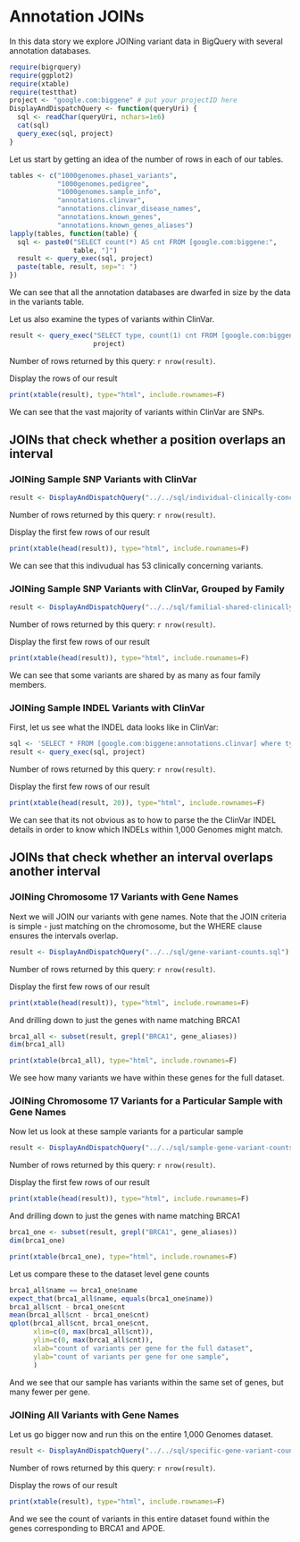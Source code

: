 <!-- R Markdown Documentation, DO NOT EDIT THE PLAIN MARKDOWN VERSION OF THIS FILE -->

<!-- Copyright 2014 Google Inc. All rights reserved. -->

<!-- Licensed under the Apache License, Version 2.0 (the "License"); -->
<!-- you may not use this file except in compliance with the License. -->
<!-- You may obtain a copy of the License at -->

<!--     http://www.apache.org/licenses/LICENSE-2.0 -->

<!-- Unless required by applicable law or agreed to in writing, software -->
<!-- distributed under the License is distributed on an "AS IS" BASIS, -->
<!-- WITHOUT WARRANTIES OR CONDITIONS OF ANY KIND, either express or implied. -->
<!-- See the License for the specific language governing permissions and -->
<!-- limitations under the License. -->

Annotation JOINs
========================================================

In this data story we explore JOINing variant data in BigQuery with several annotation databases.

```r
require(bigrquery)
require(ggplot2)
require(xtable)
require(testthat)
project <- "google.com:biggene" # put your projectID here
DisplayAndDispatchQuery <- function(queryUri) {
  sql <- readChar(queryUri, nchars=1e6)
  cat(sql)
  query_exec(sql, project)
}
```

Let us start by getting an idea of the number of rows in each of our tables.
```r
tables <- c("1000genomes.phase1_variants",
            "1000genomes.pedigree",
            "1000genomes.sample_info",
            "annotations.clinvar",
            "annotations.clinvar_disease_names",
            "annotations.known_genes",
            "annotations.known_genes_aliases")
lapply(tables, function(table) {
  sql <- paste0("SELECT count(*) AS cnt FROM [google.com:biggene:",
                table, "]")
  result <- query_exec(sql, project)
  paste(table, result, sep=": ")
})
```
We can see that all the annotation databases are dwarfed in size by the data in the variants table.

Let us also examine the types of variants within ClinVar.
```r
result <- query_exec("SELECT type, count(1) cnt FROM [google.com:biggene:annotations.clinvar] group by type",
                     project)
```
Number of rows returned by this query: `r nrow(result)`.

Display the rows of our result
```r
print(xtable(result), type="html", include.rownames=F)
```
We can see that the vast majority of variants within ClinVar are SNPs.

## JOINs that check whether a position overlaps an interval

### JOINing Sample SNP Variants with ClinVar

```r
result <- DisplayAndDispatchQuery("../../sql/individual-clinically-concerning-variants.sql")
```
Number of rows returned by this query: `r nrow(result)`.

Display the first few rows of our result
```r
print(xtable(head(result)), type="html", include.rownames=F)
```
We can see that this indivudual has 53 clinically concerning variants.

### JOINing Sample SNP Variants with ClinVar, Grouped by Family
```r
result <- DisplayAndDispatchQuery("../../sql/familial-shared-clinically-concerning-variants.sql")
```
Number of rows returned by this query: `r nrow(result)`.

Display the first few rows of our result
```r
print(xtable(head(result)), type="html", include.rownames=F)
```
We can see that some variants are shared by as many as four family members.

### JOINing Sample INDEL Variants with ClinVar

First, let us see what the INDEL data looks like in ClinVar:
```r
sql <- 'SELECT * FROM [google.com:biggene:annotations.clinvar] where type="indel"'
result <- query_exec(sql, project)
```
Number of rows returned by this query: `r nrow(result)`.

Display the first few rows of our result
```r
print(xtable(head(result, 20)), type="html", include.rownames=F)
```
We can see that its not obvious as to how to parse the the ClinVar INDEL details in order to know which INDELs within 1,000 Genomes might match.

## JOINs that check whether an interval overlaps another interval

### JOINing Chromosome 17 Variants with Gene Names

Next we will JOIN our variants with gene names.  Note that the JOIN criteria is simple - just matching on the chromosome, but the WHERE clause ensures the intervals overlap.
```r
result <- DisplayAndDispatchQuery("../../sql/gene-variant-counts.sql")
```
Number of rows returned by this query: `r nrow(result)`.

Display the first few rows of our result
```r
print(xtable(head(result)), type="html", include.rownames=F)
```
And drilling down to just the genes with name matching BRCA1
```r
brca1_all <- subset(result, grepl("BRCA1", gene_aliases))
dim(brca1_all)
```

```r
print(xtable(brca1_all), type="html", include.rownames=F)
```
We see how many variants we have within these genes for the full dataset.

### JOINing Chromosome 17 Variants for a Particular Sample with Gene Names

Now let us look at these sample variants for a particular sample
```r
result <- DisplayAndDispatchQuery("../../sql/sample-gene-variant-counts.sql")
```
Number of rows returned by this query: `r nrow(result)`.

Display the first few rows of our result
```r
print(xtable(head(result)), type="html", include.rownames=F)
```
And drilling down to just the genes with name matching BRCA1
```r
brca1_one <- subset(result, grepl("BRCA1", gene_aliases))
dim(brca1_one)
```

```r
print(xtable(brca1_one), type="html", include.rownames=F)
```

Let us compare these to the dataset level gene counts
```r
brca1_all$name == brca1_one$name
expect_that(brca1_all$name, equals(brca1_one$name))
brca1_all$cnt - brca1_one$cnt
mean(brca1_all$cnt - brca1_one$cnt)
qplot(brca1_all$cnt, brca1_one$cnt,
      xlim=c(0, max(brca1_all$cnt)),
      ylim=c(0, max(brca1_all$cnt)),
      xlab="count of variants per gene for the full dataset",
      ylab="count of variants per gene for one sample",
      )
```
And we see that our sample has variants within the same set of genes, but many fewer per gene.

### JOINing All Variants with Gene Names
Let us go bigger now and run this on the entire 1,000 Genomes dataset.
```r
result <- DisplayAndDispatchQuery("../../sql/specific-gene-variant-counts.sql")
```
Number of rows returned by this query: `r nrow(result)`.

Display the rows of our result
```r
print(xtable(result), type="html", include.rownames=F)
```
And we see the count of variants in this entire dataset found within the genes corresponding to BRCA1 and APOE.
